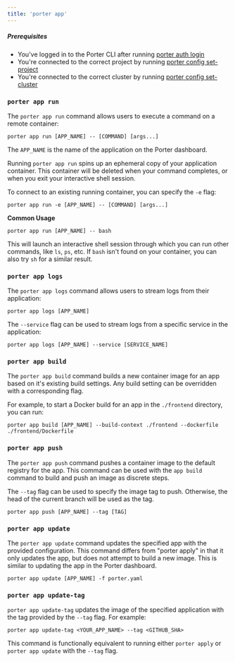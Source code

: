 ```yaml
---
title: 'porter app'
---
```


##### Prerequisites

- You've logged in to the Porter CLI after running [porter auth login](/enterprise/cli/command-reference/porter-auth)
- You're connected to the correct project by running [porter config set-project](/enterprise/cli/command-reference/porter-config)
- You're connected to the correct cluster by running [porter config set-cluster](/enterprise/cli/command-reference/porter-config)

### `porter app run`[](#porter-run 'Direct link to heading')

The `porter app run` command allows users to execute a command on a remote container:

```
porter app run [APP_NAME] -- [COMMAND] [args...]
```

The `APP_NAME` is the name of the application on the Porter dashboard.

Running `porter app run` spins up an ephemeral copy of your application
container. This container will be deleted when your command completes,
or when you exit your interactive shell session.

To connect to an existing running container, you can specify the `-e` flag:

```
porter app run -e [APP_NAME] -- [COMMAND] [args...]
```

**Common Usage** [](#porter-run-examples 'Direct link to heading')

```
porter app run [APP_NAME] -- bash
```

This will launch an interactive shell session through which you can run other commands, like `ls`, `ps`, etc. If `bash` isn't found on your container, you can also try `sh` for a similar result.

### `porter app logs`[](#porter-logs 'Direct link to heading')

The `porter app logs` command allows users to stream logs from their application:

```
porter app logs [APP_NAME]
```

The `--service` flag can be used to stream logs from a specific service in the application:

```
porter app logs [APP_NAME] --service [SERVICE_NAME]
```

### `porter app build`[](#porter-build 'Direct link to heading')

The `porter app build` command builds a new container image for an app based on it's existing build settings. Any build setting can be overridden with a corresponding flag.

For example, to start a Docker build for an app in the `./frontend` directory, you can run:

```
porter app build [APP_NAME] --build-context ./frontend --dockerfile ./frontend/Dockerfile
```

### `porter app push`[](#porter-push 'Direct link to heading')

The `porter app push` command pushes a container image to the default registry for the app. This command can be used with the `app build` command to build and push an image as discrete steps.

The `--tag` flag can be used to specify the image tag to push. Otherwise, the head of the current branch will be used as the tag.

```
porter app push [APP_NAME] --tag [TAG]
```

### `porter app update`[](#porter-update 'Direct link to heading')

The `porter app update` command updates the specified app with the provided configuration. This command differs from "porter apply" in that it only updates the app, but does not attempt to build a new image. This is similar to updating the app in the Porter dashboard.

```
porter app update [APP_NAME] -f porter.yaml
```

### `porter app update-tag`[](#porter-update-tag 'Direct link to heading')

`porter app update-tag` updates the image of the specified application with the tag provided by the `--tag` flag. For example:

```
porter app update-tag <YOUR_APP_NAME> --tag <GITHUB_SHA>
```

This command is functionally equivalent to running either `porter apply` or `porter app update` with the `--tag` flag.

